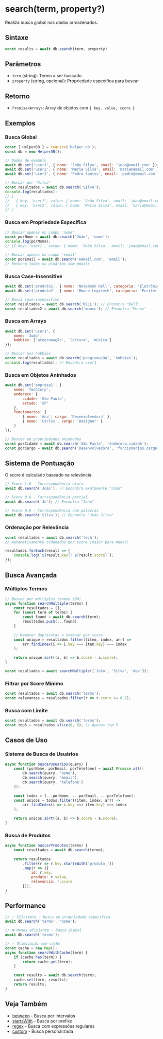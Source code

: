 

# search(term, property?)

Realiza busca global nos dados armazenados.

## Sintaxe

```javascript
const results = await db.search(term, property)
```

## Parâmetros

- `term` (string): Termo a ser buscado
- `property` (string, opcional): Propriedade específica para buscar

## Retorno

- `Promise<Array>`: Array de objetos com `{ key, value, score }`

## Exemplos

### Busca Global
```javascript
const { HelperDB } = require('helper.db');
const db = new HelperDB();

// Dados de exemplo
await db.set('user1', { nome: 'João Silva', email: 'joao@email.com' });
await db.set('user2', { nome: 'Maria Silva', email: 'maria@email.com' });
await db.set('user3', { nome: 'Pedro Santos', email: 'pedro@email.com' });

// Buscar por "Silva"
const resultados = await db.search('Silva');
console.log(resultados);
// [
//   { key: 'user1', value: { nome: 'João Silva', email: 'joao@email.com' }, score: 0.8 },
//   { key: 'user2', value: { nome: 'Maria Silva', email: 'maria@email.com' }, score: 0.8 }
// ]
```

### Busca em Propriedade Específica
```javascript
// Buscar apenas no campo 'nome'
const porNome = await db.search('João', 'nome');
console.log(porNome);
// [{ key: 'user1', value: { nome: 'João Silva', email: 'joao@email.com' }, score: 1.0 }]

// Buscar apenas no campo 'email'
const porEmail = await db.search('@email.com', 'email');
// Retorna todos os usuários com emails
```

### Busca Case-Insensitive
```javascript
await db.set('produto1', { nome: 'Notebook Dell', categoria: 'Eletrônicos' });
await db.set('produto2', { nome: 'Mouse Logitech', categoria: 'Periféricos' });

// Busca case-insensitive
const resultados = await db.search('DELL'); // Encontra "Dell"
const resultados2 = await db.search('mouse'); // Encontra "Mouse"
```

### Busca em Arrays
```javascript
await db.set('user1', { 
    nome: 'João', 
    hobbies: ['programação', 'leitura', 'música'] 
});

// Buscar nos hobbies
const resultados = await db.search('programação', 'hobbies');
console.log(resultados); // Encontra user1
```

### Busca em Objetos Aninhados
```javascript
await db.set('empresa1', {
    nome: 'TechCorp',
    endereco: {
        cidade: 'São Paulo',
        estado: 'SP'
    },
    funcionarios: [
        { nome: 'Ana', cargo: 'Desenvolvedora' },
        { nome: 'Carlos', cargo: 'Designer' }
    ]
});

// Buscar em propriedades aninhadas
const porCidade = await db.search('São Paulo', 'endereco.cidade');
const porCargo = await db.search('Desenvolvedora', 'funcionarios.cargo');
```

## Sistema de Pontuação

O score é calculado baseado na relevância:

```javascript
// Score 1.0 - Correspondência exata
await db.search('João'); // Encontra exatamente "João"

// Score 0.8 - Correspondência parcial
await db.search('Jo'); // Encontra "João"

// Score 0.6 - Correspondência com palavras
await db.search('Silva'); // Encontra "João Silva"
```

### Ordenação por Relevância
```javascript
const resultados = await db.search('tech');
// Automaticamente ordenados por score (maior para menor)

resultados.forEach(result => {
    console.log(`${result.key}: ${result.score}`);
});
```

## Busca Avançada

### Múltiplos Termos
```javascript
// Buscar por múltiplos termos (OR)
async function searchMultiple(terms) {
    const resultados = [];
    for (const term of terms) {
        const found = await db.search(term);
        resultados.push(...found);
    }
    
    // Remover duplicatas e ordenar por score
    const unique = resultados.filter((item, index, arr) => 
        arr.findIndex(i => i.key === item.key) === index
    );
    
    return unique.sort((a, b) => b.score - a.score);
}

const resultados = await searchMultiple(['João', 'Silva', 'dev']);
```

### Filtrar por Score Mínimo
```javascript
const resultados = await db.search('termo');
const relevantes = resultados.filter(r => r.score >= 0.7);
```

### Busca com Limite
```javascript
const resultados = await db.search('termo');
const top5 = resultados.slice(0, 5); // Apenas top 5
```

## Casos de Uso

### Sistema de Busca de Usuários
```javascript
async function buscarUsuarios(query) {
    const [porNome, porEmail, porTelefone] = await Promise.all([
        db.search(query, 'nome'),
        db.search(query, 'email'),
        db.search(query, 'telefone')
    ]);
    
    const todos = [...porNome, ...porEmail, ...porTelefone];
    const unicos = todos.filter((item, index, arr) => 
        arr.findIndex(i => i.key === item.key) === index
    );
    
    return unicos.sort((a, b) => b.score - a.score);
}
```

### Busca de Produtos
```javascript
async function buscarProdutos(termo) {
    const resultados = await db.search(termo);
    
    return resultados
        .filter(r => r.key.startsWith('produto_'))
        .map(r => ({
            id: r.key,
            produto: r.value,
            relevancia: r.score
        }));
}
```

## Performance

```javascript
// ✅ Eficiente - busca em propriedade específica
await db.search('termo', 'nome');

// ❌ Menos eficiente - busca global
await db.search('termo');

// ✅ Otimização com cache
const cache = new Map();
async function searchWithCache(term) {
    if (cache.has(term)) {
        return cache.get(term);
    }
    
    const results = await db.search(term);
    cache.set(term, results);
    return results;
}
```

## Veja Também

- [between](./between.mdx) - Busca por intervalos
- [startsWith](./startsWith.mdx) - Busca por prefixo
- [regex](./regex.mdx) - Busca com expressões regulares
- [custom](./custom.mdx) - Busca personalizada

